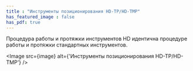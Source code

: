```yaml
---
title : "Инструменты позиционирования HD-TP/HD-TMP"
has_featured_image : false
has_pdf: true
---
```


Процедура работы и протяжки инструментов HD идентична процедуре работы и протяжки стандартных инструментов.


<Image src={image} alt={'Инструменты позиционирования HD-TP/HD-TMP'} />